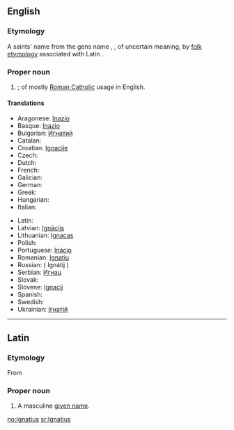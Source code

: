 ==English==

===Etymology===
A saints' name from the {{etyl|la}} gens name {{term|Ignatius|lang=la}}, {{term|Egnatius|lang=la}}, of uncertain meaning, by [[folk etymology]] associated with Latin {{term|ignis||fire|lang=la}}.

===Proper noun===
{{en-proper noun}}

# {{given name|male|from=Latin}}; of mostly [[Roman Catholic]] usage in English.

====Translations====
{{trans-top|male given name}}
* Aragonese: [[Inazio]]
* Basque: [[Inazio]]
* Bulgarian: [[Игнатий]]
* Catalan: {{t+|ca|Ignasi}}
* Croatian: [[Ignacije]]
* Czech: {{t-|cs|Ignác}}
* Dutch: {{t-|nl|Ignatius}}
* French: {{t+|fr|Ignace}}
* Galician: {{t-|gl|Ignacio|xs=Galician}}
* German: {{t-|de|Ignaz}}
* Greek: {{t+|el|Ιγνάτιος|sc=Grek}}
* Hungarian: {{t+|hu|Ignác}}
* Italian: {{t+|it|Ignazio}}
{{trans-mid}}
* Latin: {{t-|la|Ignatius}}
* Latvian: [[Ignācijs]]
* Lithuanian: [[Ignacas]]
* Polish: {{t+|pl|Ignacy}}
* Portuguese: [[Inácio]]
* Romanian: [[Ignaţiu]]
* Russian: {{t|ru|Игнатий|sc=Cyrl}} ( Ignátij )
* Serbian: [[Игнац]]
* Slovak: {{t-|sk|Ignác}}
* Slovene: [[Ignacij]]
* Spanish: {{t+|es|Ignácio}}
* Swedish: {{t-|sv|Ignatius}}
* Ukrainian: [[Ігнатій]]
{{trans-bottom}}

----

==Latin==

===Etymology===
From {{etyl|grc|la}}

===Proper noun===
{{la-proper noun|Ignātius|Ignatii|Ignātiī|m|second}}

# A masculine [[given name]].

[[no:Ignatius]]
[[sr:Ignatius]]